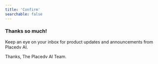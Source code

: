 ```yaml
---
title: 'Confirm'
searchable: false
---
```


### Thanks so much!

Keep an eye on your inbox for product updates and announcements from Placedv AI.

Thanks,
The Placedv AI Team.
